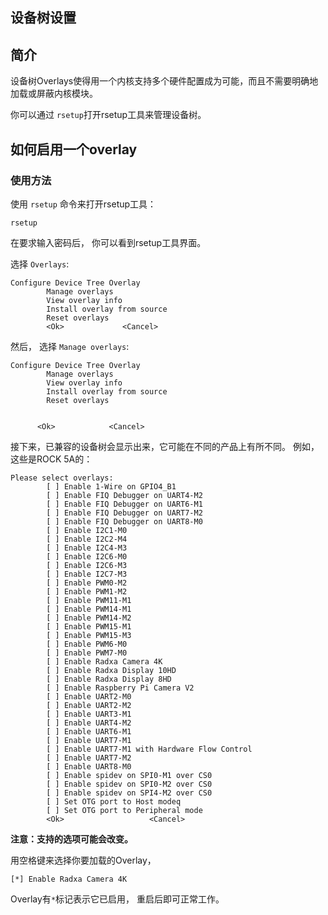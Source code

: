 ## 设备树设置

## 简介

设备树Overlays使得用一个内核支持多个硬件配置成为可能，而且不需要明确地加载或屏蔽内核模块。

你可以通过 `rsetup`打开rsetup工具来管理设备树。

## 如何启用一个overlay

### 使用方法

使用 `rsetup` 命令来打开rsetup工具：

```
rsetup
```

在要求输入密码后， 你可以看到rsetup工具界面。

选择 `Overlays`:

```
Configure Device Tree Overlay
        Manage overlays
        View overlay info
        Install overlay from source
        Reset overlays
        <Ok>             <Cancel>
```

然后， 选择 `Manage overlays`:

```
Configure Device Tree Overlay
        Manage overlays
        View overlay info
        Install overlay from source
        Reset overlays


      <Ok>            <Cancel>
```

接下来，已兼容的设备树会显示出来，它可能在不同的产品上有所不同。
例如，这些是ROCK 5A的：

```
Please select overlays:
        [ ] Enable 1-Wire on GPIO4_B1
        [ ] Enable FIQ Debugger on UART4-M2
        [ ] Enable FIQ Debugger on UART6-M1
        [ ] Enable FIQ Debugger on UART7-M2
        [ ] Enable FIQ Debugger on UART8-M0
        [ ] Enable I2C1-M0
        [ ] Enable I2C2-M4
        [ ] Enable I2C4-M3
        [ ] Enable I2C6-M0
        [ ] Enable I2C6-M3
        [ ] Enable I2C7-M3
        [ ] Enable PWM0-M2
        [ ] Enable PWM1-M2
        [ ] Enable PWM11-M1
        [ ] Enable PWM14-M1
        [ ] Enable PWM14-M2
        [ ] Enable PWM15-M1
        [ ] Enable PWM15-M3
        [ ] Enable PWM6-M0
        [ ] Enable PWM7-M0
        [ ] Enable Radxa Camera 4K
        [ ] Enable Radxa Display 10HD
        [ ] Enable Radxa Display 8HD
        [ ] Enable Raspberry Pi Camera V2
        [ ] Enable UART2-M0
        [ ] Enable UART2-M2
        [ ] Enable UART3-M1
        [ ] Enable UART4-M2
        [ ] Enable UART6-M1
        [ ] Enable UART7-M1
        [ ] Enable UART7-M1 with Hardware Flow Control
        [ ] Enable UART7-M2
        [ ] Enable UART8-M0
        [ ] Enable spidev on SPI0-M1 over CS0
        [ ] Enable spidev on SPI0-M2 over CS0
        [ ] Enable spidev on SPI4-M2 over CS0
        [ ] Set OTG port to Host modeq
        [ ] Set OTG port to Peripheral mode
        <Ok>                   <Cancel>
```

**注意：支持的选项可能会改变。**

用空格键来选择你要加载的Overlay，

```
[*] Enable Radxa Camera 4K
```

Overlay有`*`标记表示它已启用， 重启后即可正常工作。
